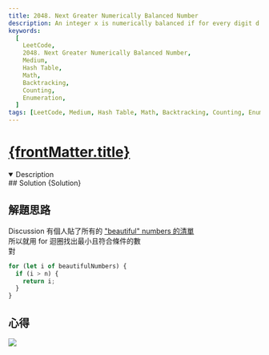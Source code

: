 ```yaml
---
title: 2048. Next Greater Numerically Balanced Number
description: An integer x is numerically balanced if for every digit d in the number x, there are exactly d occurrences of that digit in x. Given an integer n, return the smallest numerically balanced number strictly greater than n.
keywords:
  [
    LeetCode,
    2048. Next Greater Numerically Balanced Number,
    Medium,
    Hash Table,
    Math,
    Backtracking,
    Counting,
    Enumeration,
  ]
tags: [LeetCode, Medium, Hash Table, Math, Backtracking, Counting, Enumeration]
---
```


# [{frontMatter.title}](https://leetcode.com/problems/next-greater-numerically-balanced-number/)


<DifficultyBadge difficulty="Medium" />

<Tabs>
  <TabItem value="description" label="題目描述" default>
    <details open>
      <summary>Description</summary>
        <Description />
        <Examples />
    </details> 
  </TabItem>

  <TabItem value="solution" label="解答">
   ## Solution
    <CodeBlock language="js">{Solution}</CodeBlock>
  </TabItem>
</Tabs>

## 解題思路

Discussion 有個人貼了所有的 ["beautiful" numbers 的清單](https://leetcode.com/problems/next-greater-numerically-balanced-number/description/comments/3211016/)  
所以就用 for 迴圈找出最小且符合條件的數  
對

```js
for (let i of beautifulNumbers) {
  if (i > n) {
    return i;
  }
}
```

## 心得

![](https://media1.tenor.com/m/N_bXE4MWdEMAAAAd/big-brain-markiplier.gif)
